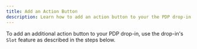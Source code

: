 ```yaml
---
title: Add an Action Button
description: Learn how to add an action button to your the PDP drop-in.
---
```


To add an additional action button to your PDP drop-in, use the drop-in's `Slot` feature as described in the steps below.
